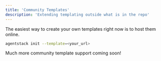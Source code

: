 ```yaml
---
title: 'Community Templates'
description: 'Extending templating outside what is in the repo'
---
```


The easiest way to create your own templates right now is to host them online.

```bash
agentstack init --template=<your_url>
```

Much more community template support coming soon!